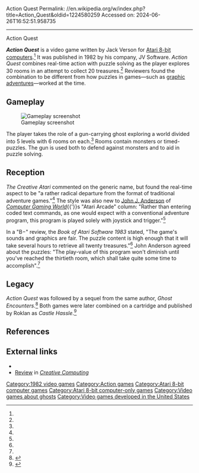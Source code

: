 Action Quest
Permalink: //en.wikipedia.org/w/index.php?title=Action_Quest&oldid=1224580259
Accessed on: 2024-06-26T16:52:51.958735



------
Action Quest
{{Use dmy dates|date=June 2022}}
{{short description|1982 video game}}
{{About|the 1982 video game|the organization|ActionQuest}}
{{Infobox video game
| title = Action Quest
| image = File:Action Quest cover.jpg
| caption =
| released = {{vgrelease|NA|May 1982<ref name="anderson"/>}}
| designer = Jack Verson<ref name=giantlist/>
| programmer = 
| publisher = JV Software<br>Roklan
| developer = JV Software
| platforms = [[Atari 8-bit]]
| genre = [[Action game|Action]]
| modes = [[Single-player video game|Single-player]]
}}

'''''Action Quest''''' is a video game written by Jack Verson for [[Atari 8-bit computers]].<ref name=giantlist/> It was published in 1982 by his company, JV Software. ''Action Quest'' combines real-time action with puzzle solving as the player explores 30 rooms in an attempt to collect 20 treasures.<ref name=box/> Reviewers found the combination to be different from how puzzles in games—such as [[graphic adventure]]s—worked at the time.

==Gameplay==
{{Expand section|date=March 2021}}
[[File:Action Quest gameplay.png|thumb|left|Gameplay screenshot]]

The player takes the role of a gun-carrying ghost exploring a world divided into 5 levels with 6 rooms on each.<ref name=atari83/> Rooms contain monsters or timed-puzzles. The gun is used both to defend against monsters and to aid in puzzle solving.

==Reception==
''The Creative Atari'' commented on the generic name, but found the real-time aspect to be "a rather radical departure from the format of traditional adventure games."<ref name=ca/> The style was also new to [[John J. Anderson]] of ''[[Computer Gaming World]]''{{'}}s "Atari Arcade" column: "Rather than entering coded text commands, as one would expect with a conventional adventure program, this program is played solely with joystick and trigger."<ref name=anderson/>

In a "B−" review, the ''Book of Atari Software 1983'' stated, "The game's sounds and graphics are fair. The puzzle content is high enough that it will take several hours to retrieve all twenty treasures."<ref name=atari83/> John Anderson agreed about the puzzles: "The play-value of this program won't diminish until you've reached the thirtieth room, which shall take quite some time to accomplish".<ref name=anderson/>

==Legacy==
''Action Quest'' was followed by a sequel from the same author, ''Ghost Encounters''.<ref>{{cite web |title=Ghost Encounters |url=http://www.atarimania.com/game-atari-400-800-xl-xe-ghost-encounters_2198.html |website=Atari Mania}}</ref> Both games were later combined on a cartridge and published by Roklan as ''Castle Hassle''.<ref>{{cite web |title=Castle Hassle |url=http://www.atarimania.com/game-atari-400-800-xl-xe-castle-hassle_921.html |website=Atari Mania}}</ref>

==References==
{{reflist|refs=
<ref name=giantlist>{{cite web|url=https://dadgum.com/giantlist|title=The Giant List of Classic Game Programmers|last1=Hague|first1=James}}</ref>
<ref name=box>{{cite web |title=Action Quest back of box |url=http://www.atarimania.com/8bit/boxes/hi_res/action_quest_jv_d7_2.jpg |website=Atari Mania}}</ref>
<ref name=ca>{{cite book |title=The Creative Atari |date=1983 |publisher=Creative Computing Press |pages=177–178 |isbn=9780916688349 |url=https://archive.org/details/ataribooks-the-creative-atari/page/n177/mode/2up}}</ref>
<ref name=atari83>{{cite book |title=Book of Atari Software 1983 |date=1983 |publisher=The Book Company |page=128 |url=https://archive.org/details/ataribooks-the-book-of-atari-software-1983/page/n129/mode/2up}}</ref>
<ref name=anderson>{{cite magazine |last1=Anderson |first1=John J. |title=Atari Arcade |magazine=Computer Gaming World |date=May–June 1982 |volume=2 |issue=3 |page=18 |url=https://archive.org/details/Computer_Gaming_World_Issue_2.3/Computer_Gaming_World_Issue_2.3/page/n19/mode/2up}}</ref>
}}

==External links==
*{{atarimania|id=71}}
*[https://archive.org/details/creativecomputing-1982-08/page/n63/mode/2up Review] in ''[[Creative Computing]]''

[[Category:1982 video games]]
[[Category:Action games]]
[[Category:Atari 8-bit computer games]]
[[Category:Atari 8-bit computer-only games]]
[[Category:Video games about ghosts]]
[[Category:Video games developed in the United States]]